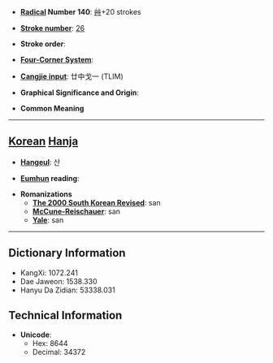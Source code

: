 * '''[[Wiktionary:Chinese radical index| Radical]] Number 140''': [[Wiktionary:Chinese radical index 艸|艸]]+20 strokes

* '''[[Wiktionary:Chinese total strokes index|Stroke number]]''': [[Wiktionary:Chinese total strokes index 26|26]]

* '''Stroke order''': 

* '''[[Wiktionary:Chinese four corner index|Four-Corner System]]''': 

* '''[[Wiktionary:Chinese Cangjie index|Cangjie input]]''': 廿中戈一 (TLIM)

* '''Graphical Significance and Origin''': 

* '''Common Meaning'''

----

== [[Korean]] [[Hanja]] ==

* '''[[Hangeul]]''': 산

* '''[[Eumhun]] reading''': 

* '''Romanizations'''
** '''[[The 2000 South Korean Revised Romanization|The 2000 South Korean Revised]]''': san
** '''[[McCune-Reischauer]]''': san
** '''[[Yale]]''': san

----

== Dictionary Information ==

* KangXi: 1072.241
* Dae Jaweon: 1538.330
* Hanyu Da Zidian: 53338.031

== Technical Information ==

* '''Unicode''':
** Hex: 8644
** Decimal: 34372